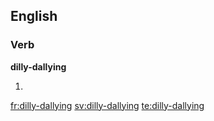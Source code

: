==English==

===Verb===
'''dilly-dallying'''

# {{present participle of|dilly-dally}}

[[fr:dilly-dallying]]
[[sv:dilly-dallying]]
[[te:dilly-dallying]]